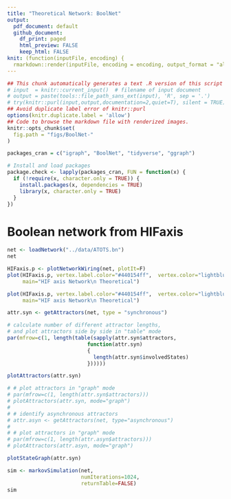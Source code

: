 ```yaml
---
title: "Theoretical Network: BoolNet"
output:
  pdf_document: default
  github_document: 
    df_print: paged
    html_preview: FALSE
    keep_html: FALSE
knit: (function(inputFile, encoding) {
  rmarkdown::render(inputFile, encoding = encoding, output_format = "all") })       
---
```

  
```r
## This chunk automatically generates a text .R version of this script when running within knitr.
# input  = knitr::current_input()  # filename of input document
# output = paste(tools::file_path_sans_ext(input), 'R', sep = '.')
# try(knitr::purl(input,output,documentation=2,quiet=T), silent = TRUE)
## Avoid duplicate label error of knitr::purl
options(knitr.duplicate.label = 'allow')
## Code to browse the markdown file with renderized images.
knitr::opts_chunk$set(
  fig.path = "figs/BoolNet-"
)
```


```r

packages_cran = c("igraph", "BoolNet", "tidyverse", "ggraph")

# Install and load packages
package.check <- lapply(packages_cran, FUN = function(x) {
  if (!require(x, character.only = TRUE)) {
    install.packages(x, dependencies = TRUE)
    library(x, character.only = TRUE)
  }
})

```


# Boolean network from HIFaxis


```r
net <- loadNetwork("../data/ATOTS.bn")
net
```


```r
HIFaxis.p <- plotNetworkWiring(net, plotIt=F)
plot(HIFaxis.p, vertex.label.color="#440154ff",  vertex.color="lightblue", vertex.frame.color="white", layout=layout_in_circle, edge.curved=.3,
     main="HIF axis Network\n Theoretical")

plot(HIFaxis.p, vertex.label.color="#440154ff",  vertex.color="lightblue", vertex.frame.color="white", layout=layout_in_circle,
     main="HIF axis Network\n Theoretical")
```


```r
attr.syn <- getAttractors(net, type = "synchronous")

# calculate number of different attractor lengths, 
# and plot attractors side by side in "table" mode
par(mfrow=c(1, length(table(sapply(attr.syn$attractors,
                          function(attr.syn)
                          {
                            length(attr.syn$involvedStates)
                          })))))

plotAttractors(attr.syn)

# # plot attractors in "graph" mode
# par(mfrow=c(1, length(attr.syn$attractors)))
# plotAttractors(attr.syn, mode="graph")
# 
# # identify asynchronous attractors
# attr.asyn <- getAttractors(net, type="asynchronous")
# 
# # plot attractors in "graph" mode
# par(mfrow=c(1, length(attr.asyn$attractors)))
# plotAttractors(attr.asyn, mode="graph")
```

```r
plotStateGraph(attr.syn)
```


```r
sim <- markovSimulation(net,
                        numIterations=1024,
                        returnTable=FALSE)
sim
```





